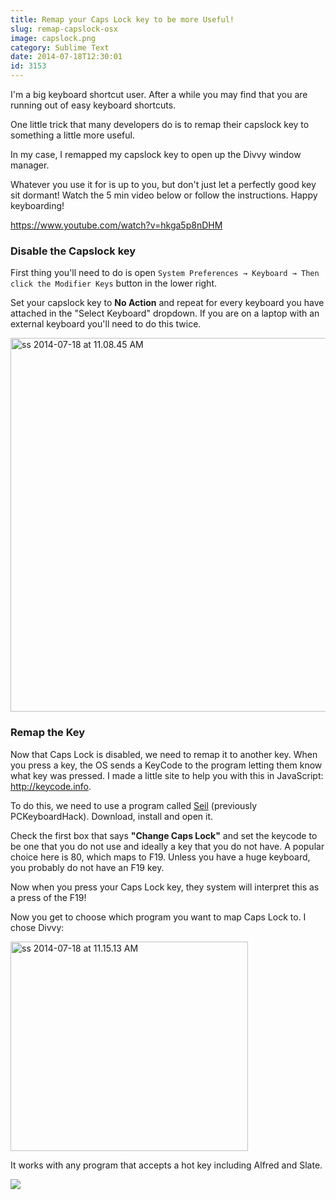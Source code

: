 ```yaml
---
title: Remap your Caps Lock key to be more Useful!
slug: remap-capslock-osx
image: capslock.png
category: Sublime Text
date: 2014-07-18T12:30:01
id: 3153
---
```


I'm a big keyboard shortcut user. After a while you may find that you are running out of easy keyboard shortcuts.

One little trick that many developers do is to remap their capslock key to something a little more useful.

In my case, I remapped my capslock key to open up the Divvy window manager.

Whatever you use it for is up to you, but don't just let a perfectly good key sit dormant! Watch the 5 min video below or follow the instructions. Happy keyboarding!

https://www.youtube.com/watch?v=hkga5p8nDHM

<h3>Disable the Capslock key</h3>

First thing you'll need to do is open `System Preferences → Keyboard → Then click the Modifier Keys` button in the lower right.

Set your capslock key to **No Action** and repeat for every keyboard you have attached in the "Select Keyboard" dropdown. If you are on a laptop with an external keyboard you'll need to do this twice.

<img src="ss-2014-07-18-at-11.08.45-AM.png" alt="ss 2014-07-18 at 11.08.45 AM" width="668" height="598" class="aligncenter size-full wp-image-3155" />

<h3>Remap the Key</h3>

Now that Caps Lock is disabled, we need to remap it to another key. When you press a key, the OS sends a KeyCode to the program letting them know what key was pressed. I made a little site to help you with this in JavaScript: <a href="http://keycode.info">http://keycode.info</a>.

To do this, we need to use a program called <a href="https://pqrs.org/osx/karabiner/seil.html.en" target="_blank">Seil</a> (previously PCKeyboardHack). Download, install and open it.

Check the first box that says **"Change Caps Lock"** and set the keycode to be one that you do not use and ideally a key that you do not have. A popular choice here is 80, which maps to F19. Unless you have a huge keyboard, you probably do not have an F19 key.

Now when you press your Caps Lock key, they system will interpret this as a press of the F19!

Now you get to choose which program you want to map Caps Lock to. I chose Divvy:

<img src="ss-2014-07-18-at-11.15.13-AM.png" alt="ss 2014-07-18 at 11.15.13 AM" width="380" height="335" class="aligncenter size-full wp-image-3156" />

It works with any program that accepts a hot key including Alfred and Slate.

<a href="https://sublimetextbook.com/?utm_source=remapcaps&utm_medium=banner&utm_campaign=product"><img src="facebook-share2.png" /></a>